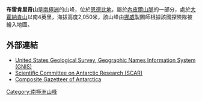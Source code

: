 <!-- 檔案不存在 [[Image:Mount_Elkins_Map.jpg|right]] ，可從英文維基百科取得 -->

{{Coord|66|37|S|53|41|E|type:mountain|display=title}}

'''布雷肯里奇山'''是[[南極洲|南極洲]]的山峰，位於[[恩德比地|恩德比地]]，屬於[[內皮爾山脈|內皮爾山脈]]的一部分，處於[[大霍納肯山|大霍納肯山]]以南4英里，海拔高度2,050米，該山峰由[[挪威|挪威]]製圖師根據該國探險隊被繪入地圖。

==外部連結==
* [http://geonames.usgs.gov/pls/gnispublic/ United States Geological Survey, Geographic Names Information System (GNIS)] {{Wayback|url=http://geonames.usgs.gov/pls/gnispublic/ |date=20080725002225 }}
* [https://web.archive.org/web/20100818063123/http://www.scar.org/information/ Scientific Committee on Antarctic Research (SCAR)]
* [http://data.aad.gov.au/aadc/gaz/scar/ Composite Gazetteer of Antarctica] {{WebCite|url=https://www.webcitation.org/5ug2CfC7m?url=http://data.aad.gov.au/aadc/gaz/scar/ |date=20101202140255 |dateformat=iso }}

{{Antarctica-geo-stub}}
[[Category:南極洲山峰|Category:南極洲山峰]]